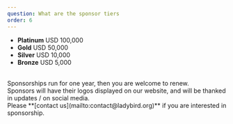 ```yaml
---
question: What are the sponsor tiers
order: 6
---
```


- **Platinum** USD 100,000
- **Gold** USD 50,000
- **Silver** USD 10,000
- **Bronze** USD 5,000

<br />
Sponsorships run for one year, then you are welcome to renew.

<br />
Sponsors will have their logos displayed on our website, and will be thanked in
updates / on social media.

<br />
Please **[contact us](mailto:contact@ladybird.org)** if you are interested in
sponsorship.